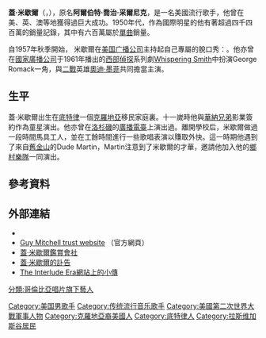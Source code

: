 {{Link style|time=2015-12-11T09:12:40+00:00}}
{{Infobox musical artist
|name = 蓋·米歇爾<br>Guy Mitchell
|background = solo_singer
|image = GuyMitchell.JPG
|birth_name =阿爾伯特·喬治·采爾尼克<br>Albert George Cernik 
|Born = {{birth date|1927|2|27|mf=y}}<br>[[美國|美國]][[密歇根州|密歇根州]][[底特律|底特律]] 
|Died = {{death date and age|1999|7|1|1927|2|27|mf=y}}<br>[[美國|美國]][[内華達州|内華達州]][[拉斯維加斯|拉斯維加斯]] 
|genre = [[大樂團|大樂團]], {{Link-en|傳統流行音樂|Traditional pop music}}
|years_active = 1947–1960年代
|label = [[迪卡唱片公司|迪卡唱片]]，[[哥伦比亚唱片|哥伦比亚唱片]]，[[:en:Philips_Records|Philips]]，[[:en:King_Records_(USA)|King]]
|website = [http://www.guymitchell.com 蓋·米歇爾官方網站]
}}

'''蓋·米歇爾'''（{{lang-en|'''Guy Mitchell'''，原名'''Albert George Cernik'''}}，{{bd|1927年|2月22日|1999年|7月1日|catIdx=Mitchell}}），原名'''阿爾伯特·喬治·采爾尼克'''，是一名美國流行歌手，他曾在美、英、澳等地獲得過巨大成功。1950年代，作為國際明星的他有著超過四千四百萬的銷量記錄，其中有六百萬屬於[[單曲|單曲]]銷量。

自1957年秋季開始， 米歇爾在[[美国广播公司|美国广播公司]]主持起自己專屬的脫口秀：'''{{Link-en|蓋·米歇爾秀|The Guy Mitchell Show}}'''。他亦曾在[[國家廣播公司|國家廣播公司]]于1961年播出的[[西部|西部]][[偵探|偵探]]系列劇[[:en:Whispering_Smith_(TV_series)|Whispering Smith]]中扮演George Romack一角，與[[二戰|二戰]]英雄[[奧迪·墨菲|奧迪·墨菲]]共同擔當主演。

==生平==
蓋·米歇爾出生在[[底特律|底特律]]一個[[克羅地亞|克羅地亞]]移民家庭裏。十一嵗時他與[[華納兄弟|華納兄弟]]影業簽約作為童星演出。他亦曾在[[洛杉磯|洛杉磯]]的{{Link-en|KFWB|KFWB}}[[廣播電臺|廣播電臺]]上演出過。離開學校后，米歇爾做過一段時間馬具工人，並在工餘時間進行一些歌唱表演以賺取外快。這一時期他遇到了來自[[舊金山|舊金山]]的Dude Martin，Martin注意到了米歇爾的才華，邀請他加入他的[[鄉村音樂|鄉村樂隊]]一同演出。

==參考資料==
{{reflist}}

==外部連結==
*{{Allmusic|class=artist|id=p14917|pure_url=no}} 
*[http://www.guymitchell.com/ Guy Mitchell trust website] {{Wayback|url=http://www.guymitchell.com/ |date=20210228071902 }}（官方網頁）
*[https://web.archive.org/web/20040407232722/http://www.belle49.freeserve.co.uk/guy/guypage.htm 蓋·米歇爾鑑賞會社]
*[https://web.archive.org/web/20040413210635/http://elvispelvis.com/guymitchell.htm 蓋·米歇爾的訃告]
*[https://web.archive.org/web/20110604095528/http://home.earthlink.net/~v1tiger/gmitchell.html The Interlude Era網站上的小傳]

{{Authority control}}
{{DEFAULTSORT:Mitchell, Guy}}
[[Category:美国男歌手|Category:美国男歌手]]
[[Category:传统流行音乐歌手|Category:传统流行音乐歌手]]
[[分類:哥倫比亞唱片旗下藝人|分類:哥倫比亞唱片旗下藝人]]
[[Category:美國第二次世界大戰軍事人物|Category:美國第二次世界大戰軍事人物]]
[[Category:克羅地亞裔美國人|Category:克羅地亞裔美國人]]
[[Category:底特律人|Category:底特律人]]
[[Category:拉斯维加斯谷居民|Category:拉斯维加斯谷居民]]